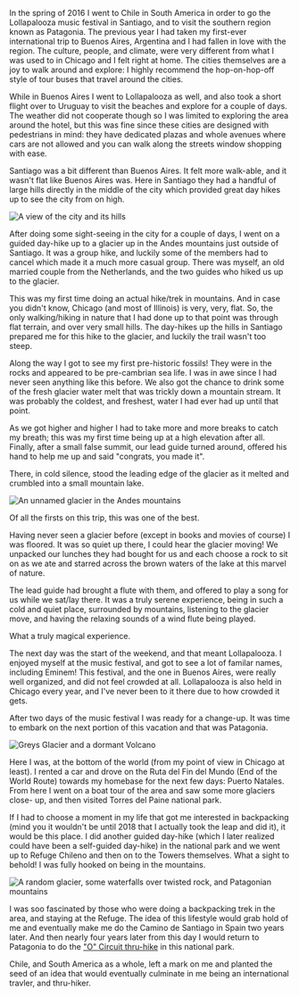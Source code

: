 In the spring of 2016 I went to Chile in South
America in order to go the Lollapalooza music festival
in Santiago, and to visit the southern region known as Patagonia. The previous
year I had taken my first-ever international trip to Buenos
Aires, Argentina and I had fallen in love with the region. The culture,
people, and climate, were very different from what I was used to in Chicago
and I felt right at home. The cities themselves are a joy to walk around and
explore: I highly recommend the hop-on-hop-off style of tour buses that travel
around the cities.

While in Buenos Aires I went to Lollapalooza as well, and also took a short
flight over to Uruguay to visit the beaches and explore for a couple of days.
The weather did not cooperate though so I was limited to exploring the area
around the hotel, but this was fine since these cities are designed with
pedestrians in mind: they have dedicated plazas and whole avenues where cars
are not allowed and you can walk along the streets window shopping with ease.

Santiago was a bit different than Buenos Aires. It felt more walk-able, and
it wasn't flat like Buenos Aires was. Here in Santiago they had a handful of
large hills directly in the middle of the city which provided great day hikes
up to see the city from on high.

![A view of the city and its hills](2016/03/16/ed802980-d500-4215-ba5e-a8c9c65bec27.jpeg)

After doing some sight-seeing in the city for a couple of days, I went on a
guided day-hike up to a glacier up in the Andes mountains just outside of
Santiago. It was a group hike, and luckily some of the members had to cancel
which made it a much more casual group. There was myself, an old married
couple from the Netherlands, and the two guides who hiked us up to the
glacier.

This was my first time doing an actual hike/trek in mountains. And in case you
didn't know, Chicago (and most of Illinois) is very, very, flat. So, the only
walking/hiking in nature that I had done up to that point was through flat
terrain, and over very small hills. The day-hikes up the hills in Santiago
prepared me for this hike to the glacier, and luckily the trail wasn't too
steep.

Along the way I got to see my first pre-historic fossils! They were in the
rocks and appeared to be pre-cambrian sea life. I was in awe since I had
never seen anything like this before. We also got the chance to drink some of
the fresh glacier water melt that was trickly down a mountain stream. It was
probably the coldest, and freshest, water I had ever had up until that point.

As we got higher and higher I had to take more and more breaks to catch my
breath; this was my first time being up at a high elevation after
all. Finally, after a small false summit, our lead guide turned around,
offered his hand to help me up and said "congrats, you made it".

There, in cold silence, stood the leading edge of the glacier as it melted and
crumbled into a small mountain lake.

![An unnamed glacier in the Andes mountains](2016/03/16/1f5577cc-e0c2-4c66-987e-903a9b6be02c.jpeg)

Of all the firsts on this trip, this was one of the best.

Having never seen a glacier before (except in books and movies of course) I
was floored. It was so quiet up there, I could hear the glacier moving! We
unpacked our lunches they had bought for us and each choose a rock to
sit on as we ate and starred across the brown waters of the lake at this
marvel of nature.

The lead guide had brought a flute with them, and offered to play a song for
us while we sat/lay there. It was a truly serene experience, being in such a
cold and quiet place, surrounded by mountains, listening to the glacier move,
and having the relaxing sounds of a wind flute being played.

What a truly magical experience.

The next day was the start of the weekend, and that meant Lollapalooza. I
enjoyed myself at the music festival, and got to see a lot of familar names,
including Eminem! This festival, and the one in Buenos Aires, were really well
organized, and did not feel crowded at all. Lollapalooza is also held in
Chicago every year, and I've never been to it there due to how crowded it
gets.

After two days of the music festival I was ready for a change-up. It was time
to embark on the next portion of this vacation and that was Patagonia.

![Greys Glacier and a dormant Volcano](2016/03/16/cd6aec21-74f8-4cca-8f15-bf340b048fda.jpeg,2016/03/16/a841aa17-d715-4505-b944-e4a86c10ac2b.jpeg)

Here I was, at the bottom of the world (from my point of view in Chicago at
least). I rented a car and drove on the Ruta del Fin del Mundo (End of the
World Route) towards my homebase for the next few days: Puerto Natales. From
here I went on a boat tour of the area and saw some more glaciers close-
up, and then visited Torres del Paine national park.

If I had to choose a moment in my life that got me interested in backpacking
(mind you it wouldn't be until 2018 that I actually took the leap and did it),
it would be this place. I did another guided day-hike (which I later realized
could have been a self-guided day-hike) in the national park and we went up
to Refuge Chileno and then on to the Towers themselves. What a sight to
behold! I was fully hooked on being in the mountains.

![A random glacier, some waterfalls over twisted rock, and Patagonian mountains](2016/03/16/adec3785-1bc2-49be-b6f8-8e87f7cf9308.jpeg,2016/03/16/71121acd-b73c-4a7d-983a-31881ca53576.jpeg,2016/03/16/fb45dc07-e4fe-4d90-b39a-f54e50142d5a.jpeg)

I was soo fascinated by those who were doing a backpacking trek in the area,
and staying at the Refuge. The idea of this lifestyle would grab hold of me
and eventually make me do the Camino de Santiago in Spain two years later. And
then nearly four years later from this day I would return to Patagonia to do
the ["O" Circuit thru-hike](10) in this national park.

Chile, and South America as a whole, left a mark on me and planted the seed of
an idea that would eventually culminate in me being an international travler,
and thru-hiker.
